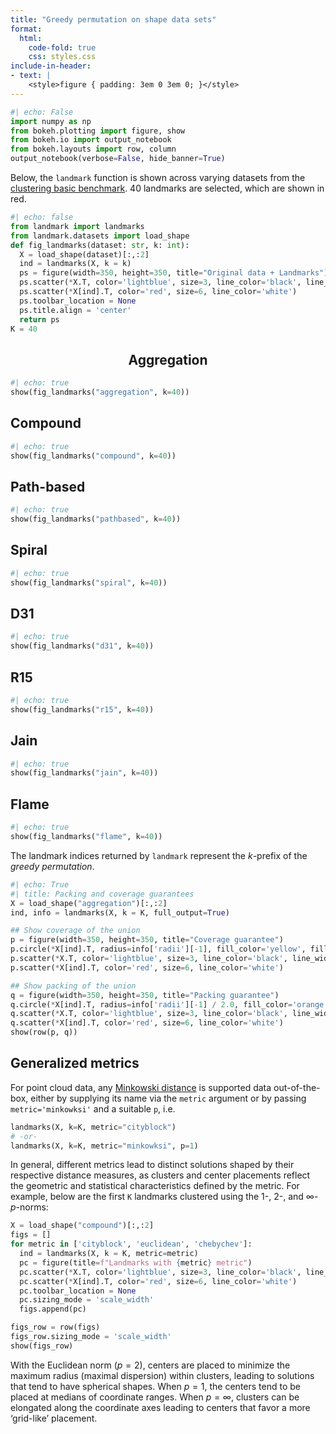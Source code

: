```yaml
---
title: "Greedy permutation on shape data sets"
format:
  html:
    code-fold: true
    css: styles.css
include-in-header: 
- text: |
    <style>figure { padding: 3em 0 3em 0; }</style>
---
```


```python
#| echo: False
import numpy as np
from bokeh.plotting import figure, show 
from bokeh.io import output_notebook
from bokeh.layouts import row, column
output_notebook(verbose=False, hide_banner=True)
```

Below, the `landmark` function is shown across varying datasets from the [clustering basic benchmark](https://cs.joensuu.fi/sipu/datasets/). 40 landmarks are selected, which are shown in red.

::: {.panel-tabset}

```python
#| echo: false
from landmark import landmarks
from landmark.datasets import load_shape
def fig_landmarks(dataset: str, k: int):
  X = load_shape(dataset)[:,:2]
  ind = landmarks(X, k = k)
  ps = figure(width=350, height=350, title="Original data + Landmarks")
  ps.scatter(*X.T, color='lightblue', size=3, line_color='black', line_width=0.5)
  ps.scatter(*X[ind].T, color='red', size=6, line_color='white')
  ps.toolbar_location = None 
  ps.title.align = 'center'
  return ps
K = 40
```

## Aggregation{style="display: flex; justify-content: center; align-items: center;"}
```python
#| echo: true
show(fig_landmarks("aggregation", k=40))
```

## Compound
```python
#| echo: true
show(fig_landmarks("compound", k=40))
```

## Path-based
```python
#| echo: true
show(fig_landmarks("pathbased", k=40))
```

## Spiral
```python
#| echo: true
show(fig_landmarks("spiral", k=40))
```

## D31
```python
#| echo: true
show(fig_landmarks("d31", k=40))
```

## R15
```python
#| echo: true
show(fig_landmarks("r15", k=40))
```

## Jain
```python
#| echo: true
show(fig_landmarks("jain", k=40))
```

## Flame
```python
#| echo: true
show(fig_landmarks("flame", k=40))
```

:::

The landmark indices returned by `landmark` represent the $k$-prefix of the *greedy permutation*. 

```python
#| echo: True 
#| title: Packing and coverage guarantees
X = load_shape("aggregation")[:,:2]
ind, info = landmarks(X, k = K, full_output=True)

## Show coverage of the union 
p = figure(width=350, height=350, title="Coverage guarantee")
p.circle(*X[ind].T, radius=info['radii'][-1], fill_color='yellow', fill_alpha=0.15)
p.scatter(*X.T, color='lightblue', size=3, line_color='black', line_width=0.5)
p.scatter(*X[ind].T, color='red', size=6, line_color='white')

## Show packing of the union 
q = figure(width=350, height=350, title="Packing guarantee")
q.circle(*X[ind].T, radius=info['radii'][-1] / 2.0, fill_color='orange', fill_alpha=0.15)
q.scatter(*X.T, color='lightblue', size=3, line_color='black', line_width=0.5)
q.scatter(*X[ind].T, color='red', size=6, line_color='white')
show(row(p, q))
```

## Generalized metrics

For point cloud data, any [Minkowski distance](https://en.wikipedia.org/wiki/Minkowski_distance) is supported data out-of-the-box, either by supplying its name via the `metric` argument or by passing `metric='minkowksi'` and a suitable `p`, i.e. 

```python
landmarks(X, k=K, metric="cityblock")
# -or-
landmarks(X, k=K, metric="minkowksi", p=1)
```

In general, different metrics lead to distinct solutions shaped by their respective distance measures, as clusters and center placements reflect the geometric and statistical characteristics defined by the metric. For example, below are the first `K` landmarks clustered using the $1$-, $2$-, and $\infty$- $p$-norms:

```python
X = load_shape("compound")[:,:2]
figs = []
for metric in ['cityblock', 'euclidean', 'chebychev']:
  ind = landmarks(X, k = K, metric=metric)
  pc = figure(title=f"Landmarks with {metric} metric")
  pc.scatter(*X.T, color='lightblue', size=3, line_color='black', line_width=0.5)
  pc.scatter(*X[ind].T, color='red', size=6, line_color='white')
  pc.toolbar_location = None
  pc.sizing_mode = 'scale_width'
  figs.append(pc)

figs_row = row(figs)
figs_row.sizing_mode = 'scale_width'
show(figs_row)
```

With the Euclidean norm ($p = 2$), centers are placed to minimize the maximum radius (maximal dispersion) within clusters, leading to solutions that tend to have spherical shapes. When $p=1$, the centers tend to be placed at medians of coordinate ranges. When $p=\infty$, clusters can be elongated along the coordinate axes leading to centers that favor a more 'grid-like' placement.

